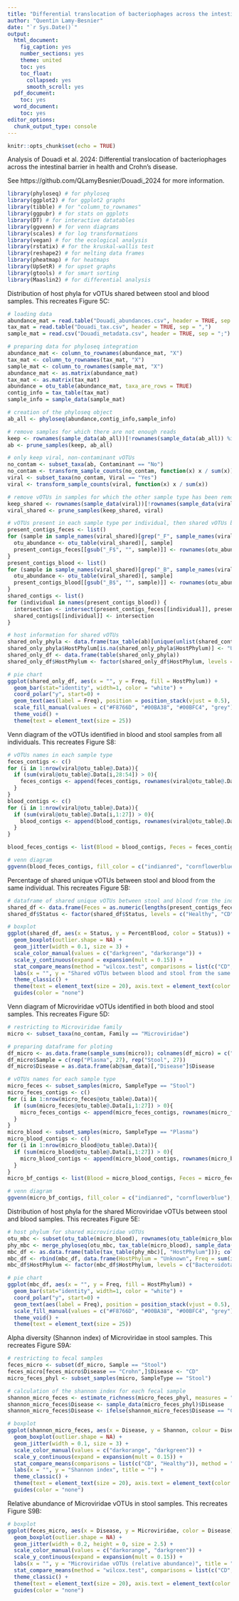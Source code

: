 ```yaml
---
title: "Differential translocation of bacteriophages across the intestinal barrier in health and Crohn’s disease"
author: "Quentin Lamy-Besnier"
date: "`r Sys.Date()`"
output: 
  html_document: 
    fig_caption: yes
    number_sections: yes
    theme: united
    toc: yes
    toc_float:
      collapsed: yes
      smooth_scroll: yes
  pdf_document:
    toc: yes
  word_document:
    toc: yes
editor_options: 
  chunk_output_type: console
---
```


```r
knitr::opts_chunk$set(echo = TRUE)
```

Analysis of Douadi et al. 2024: Differential translocation of bacteriophages across the intestinal barrier in health and Crohn’s disease. 

See https://github.com/QLamyBesnier/Douadi_2024 for more information.

```r
library(phyloseq) # for phyloseq
library(ggplot2) # for ggplot2 graphs
library(tibble) # for "column_to_rownames"
library(ggpubr) # for stats on ggplots
library(DT) # for interactive datatables
library(ggvenn) # for venn diagrams
library(scales) # for log transformations
library(vegan) # for the ecological analysis
library(rstatix) # for the kruskal-wallis test
library(reshape2) # for melting data frames
library(pheatmap) # for heatmaps
library(UpSetR) # for upset graphs
library(gtools) # for smart sorting
library(Maaslin2) # for differential analysis
```

Distribution of host phyla for vOTUs shared between stool and blood samples. This recreates Figure 5C:

```r
# loading data
abundance_mat = read.table("Douadi_abundances.csv", header = TRUE, sep = "\t")
tax_mat = read.table("Douadi_tax.csv", header = TRUE, sep = ",")
sample_mat = read.csv("Douadi_metadata.csv", header = TRUE, sep = ";")

# preparing data for phyloseq integration
abundance_mat <- column_to_rownames(abundance_mat, "X")
tax_mat <- column_to_rownames(tax_mat, "X")
sample_mat <- column_to_rownames(sample_mat, "X")
abundance_mat <- as.matrix(abundance_mat)
tax_mat <- as.matrix(tax_mat)
abundance = otu_table(abundance_mat, taxa_are_rows = TRUE)
contig_info = tax_table(tax_mat)
sample_info = sample_data(sample_mat)

# creation of the phyloseq object
ab_all <- phyloseq(abundance,contig_info,sample_info)

# remove samples for which there are not enough reads
keep <- rownames(sample_data(ab_all))[!rownames(sample_data(ab_all)) %in% c("CD7_B", "H13_B", "H7_F", "H10_F")]
ab <- prune_samples(keep, ab_all)

# only keep viral, non-contaminant vOTUs
no_contam <- subset_taxa(ab, Contaminant == "No")
no_contam <- transform_sample_counts(no_contam, function(x) x / sum(x))
viral <- subset_taxa(no_contam, Viral == "Yes")
viral <- transform_sample_counts(viral, function(x) x / sum(x))

# remove vOTUs in samples for which the other sample type has been removed because it did not have enough reads
keep_shared <- rownames(sample_data(viral))[!rownames(sample_data(viral)) %in% c("CD7_F", "H13_F", "H7_B", "H10_B")]
viral_shared <- prune_samples(keep_shared, viral)

# vOTUs present in each sample type per individual, then shared vOTUs between both sample types for the same individual
present_contigs_feces <- list()
for (sample in sample_names(viral_shared)[grep("_F", sample_names(viral_shared))]) {
  otu_abundance <- otu_table(viral_shared)[, sample]
  present_contigs_feces[[gsub("_F$", "", sample)]] <- rownames(otu_abundance[otu_abundance > 0])
}
present_contigs_blood <- list()
for (sample in sample_names(viral_shared)[grep("_B", sample_names(viral_shared))]) {
  otu_abundance <- otu_table(viral_shared)[, sample]
  present_contigs_blood[[gsub("_B$", "", sample)]] <- rownames(otu_abundance[otu_abundance > 0])
}
shared_contigs <- list()
for (individual in names(present_contigs_blood)) {
  intersection <- intersect(present_contigs_feces[[individual]], present_contigs_blood[[individual]])
  shared_contigs[[individual]] <- intersection
}

# host information for shared vOTUs
shared_only_phyla <- data.frame(tax_table(ab)[unique(unlist(shared_contigs)), 18:23][, "HostPhylum"])
shared_only_phyla$HostPhylum[is.na(shared_only_phyla$HostPhylum)] <- "Unknown"
shared_only_df <- data.frame(table(shared_only_phyla))
shared_only_df$HostPhylum <- factor(shared_only_df$HostPhylum, levels = c("Bacteroidota", "Bacillota", "Pseudomonadota", "Unknown"))

# pie chart
ggplot(shared_only_df, aes(x = "", y = Freq, fill = HostPhylum)) +
  geom_bar(stat="identity", width=1, color = "white") +
  coord_polar("y", start=0) + 
  geom_text(aes(label = Freq), position = position_stack(vjust = 0.5), size = 10) +
  scale_fill_manual(values = c("#F8766D", "#00BA38", "#00BFC4", "grey")) +
  theme_void() +
  theme(text = element_text(size = 25))
```

Venn diagram of the vOTUs identified in blood and stool samples from all individuals. This recreates Figure S8:

```r
# vOTUs names in each sample type
feces_contigs <- c()
for (i in 1:nrow(viral@otu_table@.Data)){
  if (sum(viral@otu_table@.Data[i,28:54]) > 0){
    feces_contigs <- append(feces_contigs, rownames(viral@otu_table@.Data)[i])
  }
}
blood_contigs <- c()
for (i in 1:nrow(viral@otu_table@.Data)){
  if (sum(viral@otu_table@.Data[i,1:27]) > 0){
    blood_contigs <- append(blood_contigs, rownames(viral@otu_table@.Data)[i])
  }
}

blood_feces_contigs <- list(Blood = blood_contigs, Feces = feces_contigs)

# venn diagram
ggvenn(blood_feces_contigs, fill_color = c("indianred", "cornflowerblue"), text_size = 10)
```

Percentage of shared unique vOTUs between stool and blood from the same individual. This recreates Figure 5B:

```r
# dataframe of shared unique vOTUs between stool and blood from the individual
shared_df <- data.frame(Feces = as.numeric(lengths(present_contigs_feces)), Blood = as.numeric(lengths(present_contigs_blood)), Shared = as.numeric(lengths(shared_contigs)), PercentFeces = (as.numeric(lengths(shared_contigs))/as.numeric(lengths(present_contigs_feces)))*100, PercentBlood = (as.numeric(lengths(shared_contigs))/as.numeric(lengths(present_contigs_blood)))*100, Status = c(rep("CD", 9), rep("Healthy", 11), rep("CD", 5)), row.names = names(present_contigs_feces))
shared_df$Status <- factor(shared_df$Status, levels = c("Healthy", "CD"))

# boxplot
ggplot(shared_df, aes(x = Status, y = PercentBlood, color = Status)) +
  geom_boxplot(outlier.shape = NA) +
  geom_jitter(width = 0.1, size = 3) +
  scale_color_manual(values = c("darkgreen", "darkorange")) +
  scale_y_continuous(expand = expansion(mult = 0.15)) +
  stat_compare_means(method = "wilcox.test", comparisons = list(c("CD", "Healthy")), label = "p.format", size = 7, vjust = -0.2) +
  labs(x = "", y = "Shared vOTUs between blood and stool from the same individual\n(% blood contigs)", title = "") +
  theme_classic() +
  theme(text = element_text(size = 20), axis.text = element_text(color = "black")) + 
  guides(color = "none")
```

Venn diagram of Microviridae vOTUs identified in both blood and stool samples. This recreates Figure 5D:

```r
# restricting to Microviridae family
micro <- subset_taxa(no_contam, Family == "Microviridae")

# preparing dataframe for ploting
df_micro <- as.data.frame(sample_sums(micro)); colnames(df_micro) = c("Microviridae")
df_micro$Sample = c(rep("Plasma", 27), rep("Stool", 27))
df_micro$Disease = as.data.frame(ab@sam_data)[,"Disease"]$Disease

# vOTUs names for each sample type
micro_feces <- subset_samples(micro, SampleType == "Stool")
micro_feces_contigs <- c()
for (i in 1:nrow(micro_feces@otu_table@.Data)){
  if (sum(micro_feces@otu_table@.Data[i,1:27]) > 0){
    micro_feces_contigs <- append(micro_feces_contigs, rownames(micro_feces@otu_table@.Data)[i])
  }
}
micro_blood <- subset_samples(micro, SampleType == "Plasma")
micro_blood_contigs <- c()
for (i in 1:nrow(micro_blood@otu_table@.Data)){
  if (sum(micro_blood@otu_table@.Data[i,1:27]) > 0){
    micro_blood_contigs <- append(micro_blood_contigs, rownames(micro_blood@otu_table@.Data)[i])
  }
}
micro_bf_contigs <- list(Blood = micro_blood_contigs, Feces = micro_feces_contigs)

# venn diagram
ggvenn(micro_bf_contigs, fill_color = c("indianred", "cornflowerblue"), text_size = 12, show_percentage = FALSE)
```

Distribution of host phyla for the shared Microviridae vOTUs between stool and blood samples. This recreates Figure 5E:

```r
# host phylum for shared microviridae vOTUs
otu_mbc <- subset(otu_table(micro_blood), rownames(otu_table(micro_blood)) %in% micro_blood_contigs)
phy_mbc <- merge_phyloseq(otu_mbc, tax_table(micro_blood), sample_data(micro_blood))
mbc_df <- as.data.frame(table(tax_table(phy_mbc)[, "HostPhylum"])); colnames(mbc_df)[1] <- "HostPhylum"
mbc_df <- rbind(mbc_df, data.frame(HostPhylum = "Unknown", Freq = sum(is.na(tax_table(phy_mbc)[, "HostPhylum"]))))
mbc_df$HostPhylum <- factor(mbc_df$HostPhylum, levels = c("Bacteroidota", "Bacillota", "Pseudomonadota", "Unknown"))

# pie chart
ggplot(mbc_df, aes(x = "", y = Freq, fill = HostPhylum)) +
  geom_bar(stat="identity", width=1, color = "white") +
  coord_polar("y", start=0) + 
  geom_text(aes(label = Freq), position = position_stack(vjust = 0.5), size = 10) +
  scale_fill_manual(values = c("#F8766D", "#00BA38", "#00BFC4", "grey")) +
  theme_void() +
  theme(text = element_text(size = 25))
```

Alpha diversity (Shannon index) of Microviridae in stool samples. This recreates Figure S9A:

```r
# restricting to fecal samples
feces_micro <- subset(df_micro, Sample == "Stool")
feces_micro[feces_micro$Disease == "Crohn",]$Disease <- "CD"
micro_feces_phyl <- subset_samples(micro, SampleType == "Stool")

# calculation of the shannon index for each fecal sample
shannon_micro_feces <- estimate_richness(micro_feces_phyl, measures = "Shannon")
shannon_micro_feces$Disease <- sample_data(micro_feces_phyl)$Disease
shannon_micro_feces$Disease <- ifelse(shannon_micro_feces$Disease == "Crohn", "CD", shannon_micro_feces$Disease)

# boxplot
ggplot(shannon_micro_feces, aes(x = Disease, y = Shannon, colour = Disease)) +
  geom_boxplot(outlier.shape = NA) +
  geom_jitter(width = 0.1, size = 3) +
  scale_color_manual(values = c("darkorange", "darkgreen")) +
  scale_y_continuous(expand = expansion(mult = 0.15)) +
  stat_compare_means(comparisons = list(c("CD", "Healthy")), method = "wilcox.test", label = "p.format", size = 7, vjust = -0.2) +
  labs(x = "", y = "Shannon index", title = "") +
  theme_classic() +
  theme(text = element_text(size = 20), axis.text = element_text(color = "black")) +
  guides(color = "none")
```

Relative abundance of Microviridae vOTUs in stool samples. This recreates Figure S9B:

```r
# boxplot
ggplot(feces_micro, aes(x = Disease, y = Microviridae, color = Disease)) +
  geom_boxplot(outlier.shape = NA) +
  geom_jitter(width = 0.2, height = 0, size = 2.5) +
  scale_color_manual(values = c("darkorange", "darkgreen")) +
  scale_y_continuous(expand = expansion(mult = 0.15)) +
  labs(x = "", y = "Microviridae vOTUs (relative abundance)", title = "") +
  stat_compare_means(method = "wilcox.test", comparisons = list(c("CD", "Healthy")), label = "p.format", size = 7, vjust = -0.2) +
  theme_classic() +
  theme(text = element_text(size = 20), axis.text = element_text(color = "black")) +
  guides(color = "none")
```



